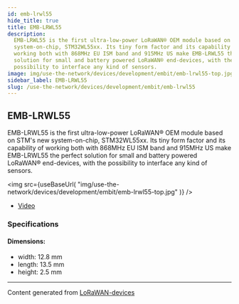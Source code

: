 ```yaml
---
id: emb-lrwl55
hide_title: true
title: EMB-LRWL55
description:
  EMB-LRWL55 is the first ultra-low-power LoRaWAN® OEM module based on STM's new
  system-on-chip, STM32WL55xx. Its tiny form factor and its capability of
  working both with 868MHz EU ISM band and 915MHz US make EMB-LRWL55 the perfect
  solution for small and battery powered LoRaWAN® end-devices, with the
  possibility to interface any kind of sensors.
image: img/use-the-network/devices/development/embit/emb-lrwl55-top.jpg
sidebar_label: EMB-LRWL55
slug: /use-the-network/devices/development/embit/emb-lrwl55
---
```



## EMB-LRWL55

EMB-LRWL55 is the first ultra-low-power LoRaWAN® OEM module based on STM's new
system-on-chip, STM32WL55xx. Its tiny form factor and its capability of working
both with 868MHz EU ISM band and 915MHz US make EMB-LRWL55 the perfect solution
for small and battery powered LoRaWAN® end-devices, with the possibility to
interface any kind of sensors.

<img
  src={useBaseUrl(
    "img/use-the-network/devices/development/embit/emb-lrwl55-top.jpg"
  )}
/>

- [Video](https://www.youtube.com/watch?v=W9B9bqGjlVs)

### Specifications

#### Dimensions:

- width: 12.8 mm
- length: 13.5 mm
- height: 2.5 mm

---

Content generated from
[LoRaWAN-devices](https://github.com/TheThingsNetwork/lorawan-devices)
